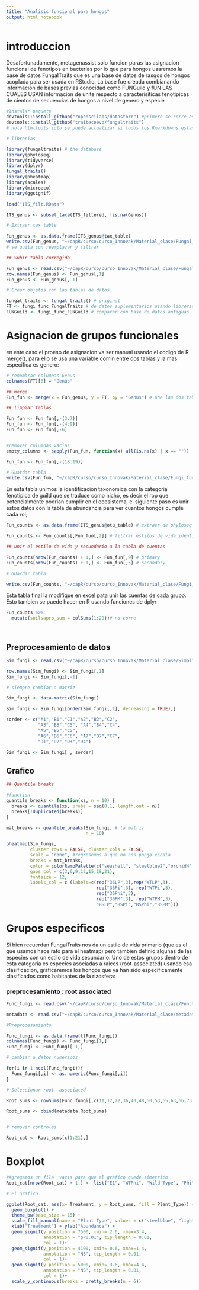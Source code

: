 ```yaml
---
title: "Analisis funcional para hongos"
output: html_notebook
---
```


# introduccion

Desafortunadamente, metagenassist solo funcion paras las asignacion funcional de fenotipos en bacterias por lo que para hongos usaremos la base de datos FungalTraits que es una base de datos de rasgos de hongos acoplada para ser usada en RStudio. La base fue creada combianando informacion de bases previas conocidad como FUNGuild y fUN LAS CUALES USAN informacion de unite respecto a caracterisiticas fenotipicas de cientos de secuencias de hongos a nivel de genero y especie

```r

#Instalar paquete
devtools::install_github("ropenscilabs/datastorr") #primero se corre este
devtools::install_github("traitecoevo/fungaltraits")
# nota htmltools solo se puede actualizar si todos los Rmarkdowns estan cerrados

# librerias

library(fungaltraits) # the database
library(phyloseq)
library(tidyverse)
library(dplyr)
fungal_traits()
library(pheatmap)
library(scales)
library(microeco)
library(ggsignif)
```
```r

load("ITS_filt.RData")

ITS_genus <- subset_taxa(ITS_filtered, !is.na(Genus))

# Extraer tax table

Fun_genus <- as.data.frame(ITS_genus@tax_table)
write.csv(Fun_genus, "~/capR/curso/curso_Innovak/Material_clase/Fungal_genus.csv") # en excel vamos a quitar lo de g__ y s__ para que los datos puedan ser unidos
# se quita con reemplazar y filtrar

## Subir tabla corregida

Fun_genus <- read.csv("~/capR/curso/curso_Innovak/Material_clase/Fungal_genus.csv")
row.names(Fun_genus) <- Fun_genus[,1]
Fun_genus <- Fun_genus[,-1]

# Crear objetos con las tablas de datos 

fungal_traits <- fungal_traits() # original
FT <- fungi_func_FungalTraits # de datos suplementarios usando libreria microeco
FUNGuild <- fungi_func_FUNGuild # comparar con base de datos antiguas

```

# Asignacion de grupos funcionales 

en este caso el proeso de asignacion va ser manual usando el codigo de R merge(), para ello se usa una variable comin entre dos tablas y la mas especifica es genero:

```r

# renombrar columnas Genus
colnames(FT)[6] = "Genus"

## merge 
Fun_fun <- merge(x = Fun_genus, y = FT, by = "Genus") # une las dos tablas

## limpiar tablas

Fun_fun <- Fun_fun[,-(3:7)]
Fun_fun <- Fun_fun[,-(4:9)]
Fun_fun <- Fun_fun[,-6]


#remover columnas vacias
empty_columns <- sapply(Fun_fun, function(x) all(is.na(x) | x == ""))

Fun_fun <- Fun_fun[,-(18:19)]

# Guardar tabla
write.csv(Fun_fun, "~/capR/curso/curso_Innovak/Material_clase/Fungi_funct.csv")


```

En esta tabla unimos la identificacion taxonomica con la categoria fenotipica de guild que se traduce como nicho, es decir el rop que potencialmente podrian cumplir en el ecosistema, el siguiente paso es unir estos datos con la tabla de abundancia para ver cuantos hongos cumple cada rol;

```r

Fun_counts <- as.data.frame(ITS_genus@otu_table) # extraer de phyloseq

Fun_counts <- Fun_counts[,Fun_fun[,2]] # filtrar estilos de vida identificados

## unir el estilo de vida y secundario a la tabla de cuentas

Fun_counts[nrow(Fun_counts) + 1,] <- Fun_fun[,9] # primary
Fun_counts[nrow(Fun_counts) + 1,] <- Fun_fun[,5] # secondary

# GUardar tabla

write.csv(Fun_counts, "~/capR/curso/curso_Innovak/Material_clase/Fungi_lifestyles.csv")

```

Esta tabla final la modifique en excel pata unir las cuentas de cada grupo. Esto tambien se puede hacer en R usando funciones de dplyr

```r
Fun_counts %>%
  mutate(soilsapro_sum = colSums(1:20))# no corre




```
## Preprocesamiento de datos

```r
Sim_fungi <- read.csv("~/capR/curso/curso_Innovak/Material_clase/Simplified_Fungi.csv")

row.names(Sim_fungi) <- Sim_fungi[,1]
Sim_fungi <- Sim_fungi[,-1]

# siempre cambiar a matriz

Sim_fungi <- data.matrix(Sim_fungi)

Sim_fungi <- Sim_fungi[order(Sim_fungi[,1], decreasing = TRUE),]

sorder <- c("A1","B1","C1","A2","B2","C2", 
            "A3","B3","C3", "A4","B4","C4", 
            "A5","B5","C5", 
            "A6","B6","C6", "A7","B7","C7", 
            "D1","D2","D3","D4")

Sim_fungi <- Sim_fungi[ , sorder]


```


## Grafico

```r

## Quantile breaks

#function
quantile_breaks <- function(xs, n = 10) {
  breaks <- quantile(xs, probs = seq(0,1, length.out = n))
  breaks[!duplicated(breaks)]
}

mat_breaks <- quantile_breaks(Sim_fungi, # la matriz
                              n = 10) 

pheatmap(Sim_fungi,
         cluster_rows = FALSE, cluster_cols = FALSE,
         scale = "none", #regresemos a que no nos ponga escala
         breaks = mat_breaks,
         color = colorRampPalette(c("seashell", "steelblue2","orchid4", "darkblue"))(9),
         gaps_col = c(3,6,9,12,15,18,21),
         fontsize = 12,
         labels_col = c (labels=c(rep("36LP",3),rep("WTLP",3),  
                                  rep("36Pi",3), rep("WTPi",3),  
                                  rep("36Phi",3), 
                                  rep("36PM",3), rep("WTPM",3),
                                  "BSLP","BSPi","BSPhi","BSPM")))

```

# Grupos especificos

Si bien recuerdan FungalTraits  nos da un estilo de vida primario (que es el que usamos hace rato para el heatmap) pero tambien definio algunas de las especies con un estilo de vida secundario. Uno de estos grupos dentro de esta categoria es especies asociadas a raices (root-associated) usando esa clasificacion, graficaremos los hongos que ya han sido especificamente clasificados como habitantes de la rizosfera:


### preprocesamiento : root associated

```r
Func_fungi <- read.csv("~/capR/curso/curso_Innovak/Material_clase/Functional_Fungi.csv")

metadata <- read.csv("~/capR/curso/curso_Innovak/Material_clase/metadata.csv")

#Preprocesamiento

Func_fungi <- as.data.frame(t(Func_fungi))
colnames(Func_fungi) <- Func_fungi[1,]
Func_fungi <- Func_fungi[-1,]

# cambiar a datos numericos

for(i in 1:ncol(Func_fungi)){
  Func_fungi[,i] <- as.numeric(Func_fungi[,i])
}

# Seleccionar root- associated

Root_sums <- rowSums(Func_fungi[,c(11,12,22,36,40,48,50,53,55,63,66,73,77,81,86,88,94)])

Root_sums <- cbind(metadata,Root_sums)


# remover controles

Root_cat <- Root_sums[c(1:21),]


```

# Boxplot

```r

#Agregamos un fila  vacia para que el grafico quede simetrico
Root_cat[nrow(Root_cat) + 1,] <- list("E1", "WTPhi", "Wild Type", "Phi", NA, 0)

# El grafico

ggplot(Root_cat, aes(x= Treatment, y = Root_sums, fill = Plant_Type)) +
  geom_boxplot() +
  theme_bw(base_size = 15) +
  scale_fill_manual(name = "Plant Type", values = c("steelblue", "lightpink"))+
  xlab("Treatment") + ylab("Abundance") +
  geom_signif(y_position = 7500, xmin= 2.6, xmax=3.4,
              annotation = "p<0.01", tip_length = 0.01,
              col = 1)+
  geom_signif(y_position = 4100, xmin= 0.6, xmax=1.4,
              annotation = "NS", tip_length = 0.01,
              col = 1)+
  geom_signif(y_position = 5000, xmin= 3.6, xmax=4.4,
              annotation = "NS", tip_length = 0.01,
              col = 1)+
  scale_y_continuous(breaks = pretty_breaks(n = 6))


```

